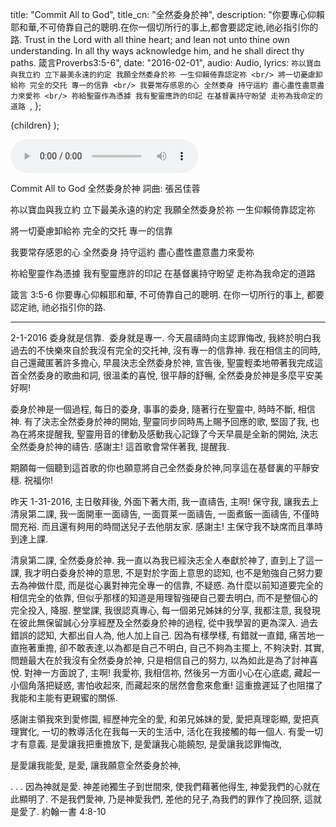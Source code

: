 
  title: "Commit All to God",
  title_cn: "全然委身於神",
  description:
    "你要專心仰賴耶和華,不可倚靠自己的聰明.在你一個切所行的事上,都會要認定祂,祂必指引你的路. Trust in the Lord with all thine heart; and lean not unto thine own understanding.  In all thy ways acknowledge him, and he shall direct thy paths.  箴言Proverbs3:5-6",
  date: "2016-02-01",
  audio: Audio,
  lyrics: `祢以寶血與我立約
立下最美永遠的約定
我願全然委身於祢
一生仰賴倚靠認定祢
<br/>
將一切憂慮卸給祢
完全的交托
專一的信靠
<br/>
我要常存感恩的心
全然委身
持守這約
盡心盡性盡意盡力來愛祢
<br/>
祢給聖靈作為憑據
我有聖靈應許的印記
在基督裏持守盼望
走祢為我命定的道路
`,
};

  <MDXWrapper meta={meta}>{children}</MDXWrapper>
);

<audio controls src={Audio}></audio>

Commit All to God
全然委身於神
詞曲: 張呂佳蓉

祢以寶血與我立約
立下最美永遠的約定
我願全然委身於祢
一生仰賴倚靠認定祢

將一切憂慮卸給祢
完全的交托
專一的信靠

我要常存感恩的心
全然委身
持守這約
盡心盡性盡意盡力來愛祢

祢給聖靈作為憑據
我有聖靈應許的印記
在基督裏持守盼望
走祢為我命定的道路

箴言 3:5-6
你要專心仰賴耶和華, 不可倚靠自己的聰明. 在你一切所行的事上, 都要認定祂, 祂必指引你的路.

<hr />

2-1-2016
委身就是信靠.
​ 委身就是專一.
今天晨禱時向主認罪悔改, 我終於明白我過去的不快樂來自於我沒有完全的交托神, 沒有專一的信靠神. 我在相信主的同時, 自己還藏匿著許多擔心, 早晨決志全然委身於神, 宣告後, 聖靈輕柔地帶著我完成這首全然委身的歌曲和詞, 很溫柔的喜悅, 很平靜的舒暢, 全然委身於神是多麼平安美好啊!

委身於神是一個過程, 每日的委身, 事事的委身, 隨著行在聖靈中, 時時不斷, 相信神. 有了決志全然委身於神的開始, 聖靈同步同時馬上賜予回應的歌, 堅固了我, 也為在將來提醒我, 聖靈用音的律動及感動我心記錄了今天早晨是全新的開始, 決志全然委身於神的禱告. 感謝主! 這首歌會常伴著我, 提醒我.

期願每一個聽到這首歌的你也願意將自己全然委身於神,同享這在基督裏的平靜安穩. 祝福你!

昨天 1-31-2016, 主日敬拜後, 外面下著大雨, 我一直禱告, 主啊! 保守我, 讓我去上清泉第二課, 我一面開車一面禱告, 一面買莱一面禱告, 一面煮飯一面禱告, 不僅時間充裕. 而且還有夠用的時間送兒子去他朋友家. 感謝主! 主保守我不缺席而且準時到達上課.

清泉第二課, 全然委身於神. 我一直以為我已經決志全人奉獻於神了, 直到上了這一課, 我才明白委身於神的意思, 不是對於字面上意思的認知, 也不是勉強自己努力要去為神做什麼, 而是從心裏對神完全專一的信靠, 不疑惑. 為什麼以前知道要完全的相信完全的依靠, 但似乎那樣的知道是用理智強硬自己要去明白, 而不是整個心的完全投入, 降服. 整堂課, 我很認真專心, 每一個弟兄姊妹的分享, 我都注意, 我發現在彼此無保留誠心分享經歷及全然委身於神的過程, 從中我學習的更為深入. 過去錯誤的認知, 大都出自人為, 他人加上自己. 因為有樣學樣, 有錯就一直錯, 痛苦地一直拖著重擔, 卻不敢表達,以為都是自己不明白, 自己不夠為主擺上, 不夠決對. 其實, 問題最大在於我沒有全然委身於神, 只是相信自己的努力, 以為如此是為了討神喜悅. 對神一方面說了, 主啊! 我愛祢, 我相信祢, 然後另一方面小心在心底處, 藏起一小個角落把疑惑, 害怕收起來, 而藏起來的居然會愈來愈重! 這重擔遲延了也阻擋了我能和主能有更親蜜的關係.

感謝主領我來到愛修園, 經歷神完全的愛, 和弟兄姊妹的愛, 愛把真理彰顯, 愛把真理實化, 一切的教導活化在我每一天的生活中, 活化在我接觸的每一個人. 有愛一切才有意義. 是愛讓我把重擔放下, 是愛讓我心能饒恕, 是愛讓我認罪悔改,

是愛讓我能愛,
是愛, 讓我願意全然委身於神,

. . . 因為神就是愛. 神差祂獨生子到世間來, 使我們藉著他得生, 神愛我們的心就在此顯明了. 不是我們愛神, 乃是神愛我們, 差他的兒子,為我們的罪作了挽回祭, 這就是愛了. 約翰一書 4:8-10

